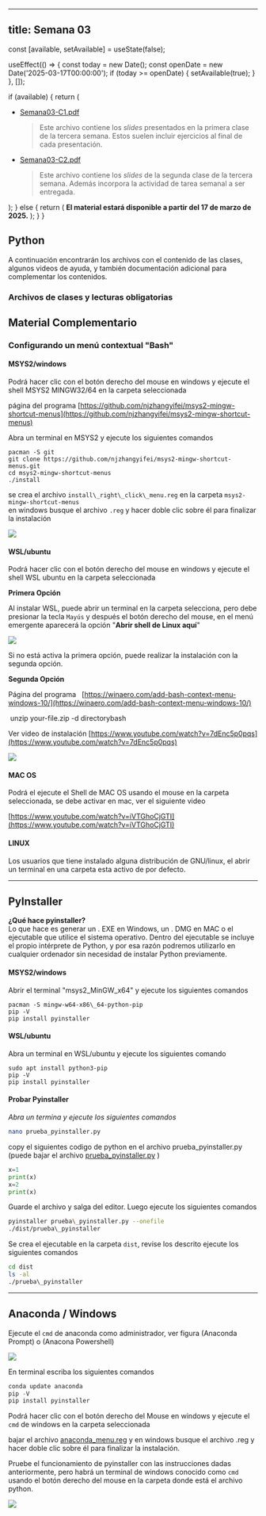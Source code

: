 
---
title: Semana 03
---


  const [available, setAvailable] = useState(false);

  useEffect(() => {
    const today = new Date();
    const openDate = new Date('2025-03-17T00:00:00');
    if (today >= openDate) {
      setAvailable(true);
    }
  }, []);

  if (available) {
    return (
      <ul>
        <li>
          <a href="/lectures/Semana03-C1.pdf">Semana03-C1.pdf</a>
          <blockquote>
            Este archivo contiene los <em>slides</em> presentados en la primera clase de la tercera semana. Estos suelen incluir ejercicios al final de cada presentación.
          </blockquote>
        </li>
        <li>
          <a href="/lectures/Semana03-C2.pdf">Semana03-C2.pdf</a>
          <blockquote>
            Este archivo contiene los <em>slides</em> de la segunda clase de la tercera semana. Además incorpora la actividad de tarea semanal a ser entregada.
          </blockquote>
        </li>
      </ul>
    );
  } else {
    return (
      <strong>El material estará disponible a partir del 17 de marzo de 2025.</strong>
    );
  }
}



## Python

A continuación encontrarán los archivos con el contenido de las clases, algunos videos de ayuda, y también documentación adicional para complementar los contenidos.

### Archivos de clases y lecturas obligatorias

<FechaLinks />

## Material Complementario

### Configurando un menú contextual "Bash"

#### **MSYS2/windows**

Podrá hacer clic con el botón derecho del mouse en windows y ejecute el shell MSYS2 MINGW32/64 en la carpeta seleccionada

página del programa [https://github.com/njzhangyifei/msys2-mingw-shortcut-menus](https://github.com/njzhangyifei/msys2-mingw-shortcut-menus)

Abra un terminal en MSYS2 y ejecute los siguientes comandos

```
pacman -S git  
git clone https://github.com/njzhangyifei/msys2-mingw-shortcut-menus.git
cd msys2-mingw-shortcut-menus
./install
```

se crea el archivo `install\_right\_click\_menu.reg` en la carpeta `msys2-mingw-shortcut-menus`  
en windows busque el archivo `.reg` y hacer doble clic sobre él para finalizar la instalación

![](/img/menu_msys2.png) 

#### **WSL/ubuntu**

Podrá hacer clic con el botón derecho del mouse en windows y ejecute el shell WSL ubuntu en la carpeta seleccionada

**Primera Opción** 

Al instalar WSL, puede abrir un terminal en la carpeta selecciona, pero debe presionar la tecla `Mayús` y después el botón derecho del mouse, en el menú emergente aparecerá la opción "**Abrir shell de Linux aquí**"

![](/img/menu_wsl2.png)

Si no está activa la primera opción, puede realizar la instalación con la segunda opción. 

**Segunda Opción**

Página del programa   [https://winaero.com/add-bash-context-menu-windows-10/](https://winaero.com/add-bash-context-menu-windows-10/)

 unzip your-file.zip -d directorybash

Ver video de instalación [https://www.youtube.com/watch?v=7dEnc5p0pqs](https://www.youtube.com/watch?v=7dEnc5p0pqs)  

![](/img/menu_wsl.png)


#### MAC OS

Podrá el ejecute el Shell de MAC OS usando el mouse en la carpeta seleccionada, se debe activar en mac, ver el siguiente video

[https://www.youtube.com/watch?v=iVTGhoCjGTI](https://www.youtube.com/watch?v=iVTGhoCjGTI)

#### LINUX

Los usuarios que tiene instalado alguna distribución de GNU/linux, el abrir un terminal en una carpeta esta activo de por defecto.

-------------

## PyInstaller

**¿Qué hace pyinstaller?**  
Lo que hace es generar un . EXE en Windows, un . DMG en MAC o el ejecutable que utilice el sistema operativo. Dentro del ejecutable se incluye el propio intérprete de Python, y por esa razón podremos utilizarlo en cualquier ordenador sin necesidad de instalar Python previamente.

#### MSYS2/windows

Abrir el terminal "msys2\_MinGW\_x64" y ejecute los siguientes comandos  

```
pacman -S mingw-w64-x86\_64-python-pip  
pip -V  
pip install pyinstaller
```

#### **WSL/ubuntu**

Abra un terminal en WSL/ubuntu y ejecute los siguientes comando

```
sudo apt install python3-pip  
pip -V  
pip install pyinstaller
```

#### **Probar Pyinstaller**

_Abra un termina y ejecute los siguientes comandos_

```bash
nano prueba_pyinstaller.py
```

copy el siguientes codigo de python en el archivo prueba\_pyinstaller.py (puede bajar el archivo [prueba\_pyinstaller.py](https://unab.blackboard.com/bbcswebdav/pid-7920269-dt-content-rid-41113780_1/xid-41113780_1) )

```python
x=1  
print(x)  
x=2  
print(x)
```

Guarde el archivo y salga del editor. Luego ejecute los siguientes comandos

```bash
pyinstaller prueba\_pyinstaller.py --onefile  
./dist/prueba\_pyinstaller
```

Se crea el ejecutable en la carpeta `dist`, revise los descrito ejecute los siguientes comandos

```bash
cd dist  
ls -al  
./prueba\_pyinstaller
```

----------------------------------

## Anaconda / Windows

Ejecute el `cmd` de anaconda como administrador, ver figura (Anaconda Prompt) o (Anacona Powershell)


![](/img/anaconda_cmd.png)  


En terminal escriba los siguientes comandos

```powershell
conda update anaconda  
pip -V
pip install pyinstaller
```

Podrá hacer clic con el botón derecho del Mouse en windows y ejecute el `cmd` de windows en la carpeta seleccionada

bajar el archivo [anaconda\_menu.reg](https://unab.blackboard.com/bbcswebdav/pid-7920273-dt-content-rid-41113782_1/xid-41113782_1) y en windows busque el archivo .reg y hacer doble clic sobre él para finalizar la instalación.

Pruebe el funcionamiento de  pyinstaller con las instrucciones dadas anteriormente, pero habrá un terminal de windows conocido como `cmd` usando el botón derecho del mouse en la carpeta donde está el archivo python.


![](/img/anaconda_cmd2.png)
